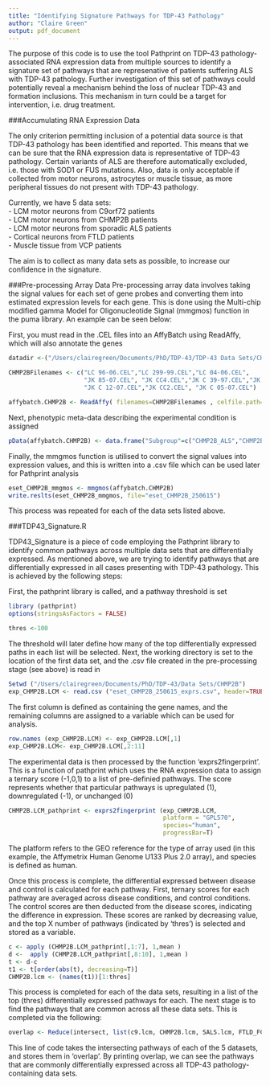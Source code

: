 ```yaml
---
title: "Identifying Signature Pathways for TDP-43 Pathology"
author: "Claire Green"
output: pdf_document
---
```


The purpose of this code is to use the tool Pathprint on TDP-43 pathology-associated RNA expression data from multiple sources to identify a signature set of pathways that are represenative of patients suffering ALS with TDP-43 pathology. Further investigation of this set of pathways could potentially reveal a mechanism behind the loss of nuclear TDP-43 and formation inclusions. This mechanism in turn could be a target for intervention, i.e. drug treatment.

###Accumulating RNA Expression Data

The only criterion permitting inclusion of a potential data source is that TDP-43 pathology has been identified and reported. This means that we can be sure that the RNA expression data is representative of TDP-43 pathology. Certain variants of ALS are therefore automatically excluded, i.e. those with SOD1 or FUS mutations. Also, data is only acceptable if collected from motor neurons, astrocytes or muscle tissue, as more peripheral tissues do not present with TDP-43 pathology. 

Currently, we have 5 data sets:  
- LCM motor neurons from C9orf72 patients  
- LCM motor neurons from CHMP2B patients  
- LCM motor neurons from sporadic ALS patients  
- Cortical neurons from FTLD patients  
- Muscle tissue from VCP patients  

The aim is to collect as many data sets as possible, to increase our confidence in the signature.

###Pre-processing Array Data
Pre-processing array data involves taking the signal values for each set of gene probes and converting them into estimated expression levels for each gene. This is done using the Multi-chip modified gamma Model for Oligonucleotide Signal (mmgmos) function in the puma library. An example can be seen below:

First, you must read in the .CEL files into an AffyBatch using ReadAffy, which will also annotate the genes

```r
datadir <-("/Users/clairegreen/Documents/PhD/TDP-43/TDP-43 Data Sets/CHMP2B")

CHMP2BFilenames <- c("LC 96-06.CEL","LC 299-99.CEL","LC 04-06.CEL",
                     "JK 85-07.CEL", "JK CC4.CEL","JK C 39-97.CEL","JK C 35-96.CEL", 
                     "JK C 12-07.CEL","JK CC2.CEL", "JK C 05-07.CEL")

affybatch.CHMP2B <- ReadAffy( filenames=CHMP2BFilenames , celfile.path=datadir)
```

Next, phenotypic meta-data describing the experimental condition is assigned

```r
pData(affybatch.CHMP2B) <- data.frame("Subgroup"=c("CHMP2B_ALS","CHMP2B_ALS",                                            "CHMP2B_ALS","Control","Control","Control","Control","Control","Control","Control"), row.names=rownames(pData(affybatch.CHMP2B)))

```

Finally, the mmgmos function is utilised to convert the signal values into expression values, and this is written into a .csv file which can be used later for Pathprint analysis

```r
eset_CHMP2B_mmgmos <- mmgmos(affybatch.CHMP2B)
write.reslts(eset_CHMP2B_mmgmos, file="eset_CHMP2B_250615")
```
This process was repeated for each of the data sets listed above.

###TDP43_Signature.R

TDP43_Signature is a piece of code employing the Pathprint library to identify common pathways across multiple data sets that are differentially expressed. As mentioned above, we are trying to identify pathways that are differentially expressed in all cases presenting with TDP-43 pathology. This is achieved by the following steps:

First, the pathprint library is called, and a pathway threshold is set
```r
library (pathprint)
options(stringsAsFactors = FALSE)

thres <-100
```

The threshold will later define how many of the top differentially expressed paths in each list will be selected. Next, the working directory is set to the location of the first data set, and the .csv file created in the pre-processing stage (see above) is read in

```r
Setwd ("/Users/clairegreen/Documents/PhD/TDP-43/Data Sets/CHMP2B")
exp_CHMP2B.LCM <- read.csv ("eset_CHMP2B_250615_exprs.csv", header=TRUE)
```

The first column is defined as containing the gene names, and the remaining columns are assigned to a variable which can be used for analysis. 

```r
row.names (exp_CHMP2B.LCM) <- exp_CHMP2B.LCM[,1]
exp_CHMP2B.LCM<- exp_CHMP2B.LCM[,2:11]
```

The experimental data is then processed by the function 'exprs2fingerprint'. This is a function of pathprint which uses the RNA expression data to assign a ternary score (-1,0,1) to a list of pre-definied pathways. The score represents whether that particular pathways is upregulated (1), downregulated (-1), or unchanged (0)

```r
CHMP2B.LCM_pathprint <- exprs2fingerprint (exp_CHMP2B.LCM, 
                                           platform = "GPL570", 
                                           species="human", 
                                           progressBar=T)
```
The platform refers to the GEO reference for the type of array used (in this example, the Affymetrix Human Genome U133 Plus 2.0 array), and species is defined as human. 

Once this process is complete, the differential expressed between disease and control is calculated for each pathway. First, ternary scores for each pathway are averaged across disease conditions, and control conditions. The control scores are then deducted from the disease scores, indicating the difference in expression. These scores are ranked by decreasing value, and the top X number of pathways (indicated by 'thres') is selected and stored as a variable. 

```r
c <- apply (CHMP2B.LCM_pathprint[,1:7], 1,mean )
d <-  apply (CHMP2B.LCM_pathprint[,8:10], 1,mean )
t <- d-c
t1 <- t[order(abs(t), decreasing=T)]
CHMP2B.lcm <- (names(t1))[1:thres]
```

This process is completed for each of the data sets, resulting in a list of the top (thres) differentially expressed pathways for each. The next stage is to find the pathways that are common across all these data sets. This is completed via the following:

```r
overlap <- Reduce(intersect, list(c9.lcm, CHMP2B.lcm, SALS.lcm, FTLD_FCx, VCP))
```
This line of code takes the intersecting pathways of each of the 5 datasets, and stores them in 'overlap'. By printing overlap, we can see the pathways that are commonly differentially expressed across all TDP-43 pathology-containing data sets.